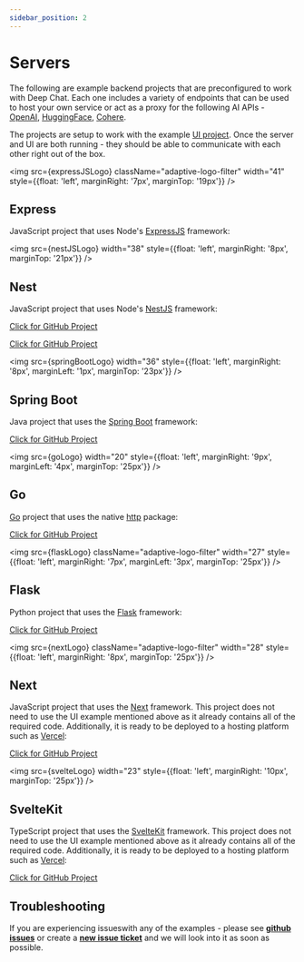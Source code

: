 ```yaml
---
sidebar_position: 2
---
```


# Servers


The following are example backend projects that are preconfigured to work with Deep Chat. Each one includes a variety of endpoints
that can be used to host your own service or act as a proxy for the following AI APIs - [OpenAI](https://openai.com/blog/openai-api),
[HuggingFace](https://huggingface.co/docs/api-inference/index), [Cohere](https://docs.cohere.com/docs).

The projects are setup to work with the example [UI project](https://github.com/OvidijusParsiunas/deep-chat/tree/main/example-servers/ui).
Once the server and UI are both running - they should be able to communicate with each other right out of the box.

<img
  src={expressJSLogo}
  className="adaptive-logo-filter"
  width="41"
  style={{float: 'left', marginRight: '7px', marginTop: '19px'}}
/>

## Express

JavaScript project that uses Node's [ExpressJS](https://expressjs.com/) framework:

<img src={nestJSLogo} width="38" style={{float: 'left', marginRight: '8px', marginTop: '21px'}} />

## Nest

JavaScript project that uses Node's [NestJS](https://nestjs.com/) framework:

[Click for GitHub Project](https://github.com/OvidijusParsiunas/deep-chat/tree/main/example-servers/node/nestjs)

[Click for GitHub Project](https://github.com/OvidijusParsiunas/deep-chat/tree/main/example-servers/node/express)

<img src={springBootLogo} width="36" style={{float: 'left', marginRight: '8px', marginLeft: '1px', marginTop: '23px'}} />

## Spring Boot

Java project that uses the [Spring Boot](https://spring.io/projects/spring-boot) framework:

[Click for GitHub Project](https://github.com/OvidijusParsiunas/deep-chat/tree/main/example-servers/java/springboot)

<img src={goLogo} width="20" style={{float: 'left', marginRight: '9px', marginLeft: '4px', marginTop: '25px'}} />

## Go

[Go](https://go.dev/) project that uses the native [http](https://pkg.go.dev/net/http) package:

[Click for GitHub Project](https://github.com/OvidijusParsiunas/deep-chat/tree/main/example-servers/go)

<img
  src={flaskLogo}
  className="adaptive-logo-filter"
  width="27"
  style={{float: 'left', marginRight: '7px', marginLeft: '3px', marginTop: '25px'}}
/>

## Flask

Python project that uses the [Flask](https://flask.palletsprojects.com/en/2.3.x/) framework:

[Click for GitHub Project](https://github.com/OvidijusParsiunas/deep-chat/tree/main/example-servers/python/flask)

<img
  src={nextLogo}
  className="adaptive-logo-filter"
  width="28"
  style={{float: 'left', marginRight: '8px', marginTop: '25px'}}
/>

## Next

JavaScript project that uses the [Next](https://nextjs.org/) framework. This project does not need to use the UI example mentioned above
as it already contains all of the required code. Additionally, it is ready to be deployed to a hosting platform
such as [Vercel](https://vercel.com/):

[Click for GitHub Project](https://github.com/OvidijusParsiunas/deep-chat/tree/main/example-servers/nextjs)

<img src={svelteLogo} width="23" style={{float: 'left', marginRight: '10px', marginTop: '25px'}} />

## SvelteKit

TypeScript project that uses the [SvelteKit](https://kit.svelte.dev/) framework. This project does not need to use the UI example mentioned above
as it already contains all of the required code. Additionally, it is ready to be deployed to a hosting platform
such as [Vercel](https://vercel.com/):

[Click for GitHub Project](https://github.com/OvidijusParsiunas/deep-chat/tree/main/example-servers/sveltekit)

## Troubleshooting

If you are experiencing issueswith any of the examples - please see [**github issues**](https://github.com/OvidijusParsiunas/deep-chat/issues) or create
a [**new issue ticket**](https://github.com/OvidijusParsiunas/deep-chat/issues/new) and we will look into
it as soon as possible.
